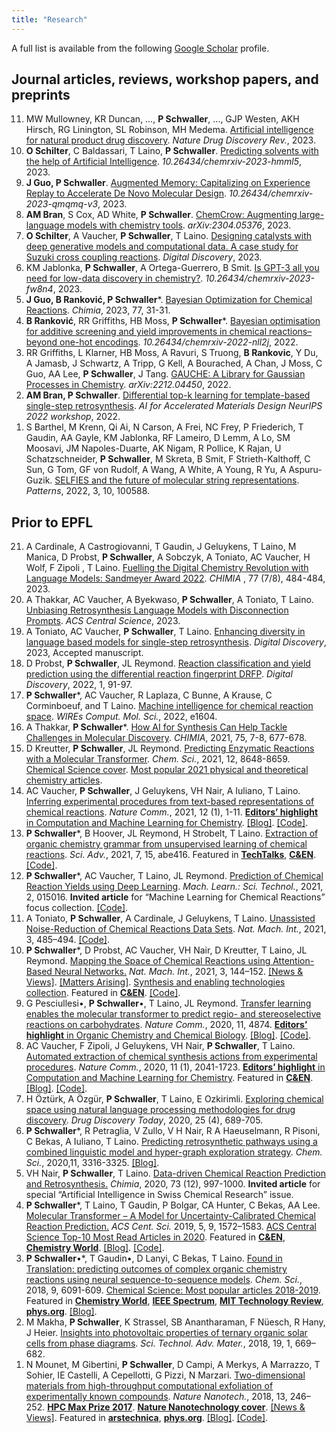 ```yaml
---
title: "Research"
---
```

<script type='text/javascript' src='https://d1bxh8uas1mnw7.cloudfront.net/assets/embed.js'></script>

A full list is available from the following <a href="https://scholar.google.com/citations?user=Tz0I4ywAAAAJ&hl=en&oi=ao">Google Scholar</a> profile.

## Journal articles, reviews, workshop papers, and preprints
<ol reversed>
<li>MW Mullowney, KR Duncan, ..., <strong>P Schwaller</strong>,  ..., GJP Westen, AKH Hirsch, RG Linington, SL Robinson, MH Medema. <a rel="noreferrer noopener" href="https://rdcu.be/dlQQw" data-type="URL" data-id="https://rdcu.be/dlQQw" target="_blank">Artificial intelligence for natural product drug discovery</a>. <em>Nature Drug Discovery Rev.</em>, 2023.<div data-badge-type="2" data-doi="10.1038/s41573-023-00774-7" data-condensed="true" data-hide-no-mentions="true" data-hide-less-than="10" class="altmetric-embed"></div></li>
<li><strong>O Schilter</strong>, C Baldassari, T Laino, <strong>P Schwaller</strong>. <a rel="noreferrer noopener" href="https://doi.org/10.26434/chemrxiv-2023-hmml5" data-type="URL" data-id="https://doi.org/10.26434/chemrxiv-2023-hmml5" target="_blank">Predicting solvents with the help of Artificial Intelligence</a>. <em>10.26434/chemrxiv-2023-hmml5</em>, 2023.<div data-badge-type="2" data-doi="10.26434/chemrxiv-2023-hmml5" data-condensed="true" data-hide-no-mentions="true" data-hide-less-than="10" class="altmetric-embed"></div></li>
<li><strong>J Guo, P Schwaller</strong>. <a rel="noreferrer noopener" href="https://doi.org/10.26434/chemrxiv-2023-qmqmq-v3" data-type="URL" data-id="https://doi.org/10.26434/chemrxiv-2023-qmqmq-v3" target="_blank">Augmented Memory: Capitalizing on Experience Replay to Accelerate De Novo Molecular Design</a>. <em>10.26434/chemrxiv-2023-qmqmq-v3</em>, 2023.<div data-badge-type="2" data-doi="10.26434/chemrxiv-2023-qmqmq-v3" data-condensed="true" data-hide-no-mentions="true" data-hide-less-than="10" class="altmetric-embed"></div></li>
<li><strong>AM Bran</strong>, S Cox, AD White, <strong>P Schwaller</strong>. <a rel="noreferrer noopener" href="https://arxiv.org/abs/2304.05376" data-type="URL" data-id="https://arxiv.org/abs/2304.05376" target="_blank">ChemCrow: Augmenting large-language models with chemistry tools</a>. <em>arXiv:2304.05376</em>, 2023.</li>
<li><strong>O Schilter</strong>,  A Vaucher, <strong>P Schwaller</strong>, T Laino. <a rel="noreferrer noopener" href="https://doi.org/10.1039/D2DD00125J" data-type="URL" data-id="https://doi.org/10.1039/D2DD00125J" target="_blank">Designing catalysts with deep generative models and computational data. A case study for Suzuki cross coupling reactions</a>. <em>Digital Discovery</em>, 2023.<div data-badge-type="2" data-doi="10.1039/D2DD00125J" data-condensed="true" data-hide-no-mentions="true" data-hide-less-than="10" class="altmetric-embed"></div></li>
<li>KM Jablonka, <strong>P Schwaller</strong>, A Ortega-Guerrero, B Smit. <a rel="noreferrer noopener" href="http://dx.doi.org/10.26434/chemrxiv-2023-fw8n4" data-type="URL" data-id="http://dx.doi.org/10.26434/chemrxiv-2023-fw8n4" target="_blank">Is GPT-3 all you need for low-data discovery in chemistry?</a>. <em>10.26434/chemrxiv-2023-fw8n4</em>, 2023.<div data-badge-type="2" data-doi="10.26434/chemrxiv-2023-fw8n4" data-condensed="true" data-hide-no-mentions="true" data-hide-less-than="10" class="altmetric-embed"></div></li>
<li><strong>J Guo, B Ranković, P Schwaller</strong>*. <a rel="noreferrer noopener" href="http://dx.doi.org/10.2533/chimia.2023.31" data-type="URL" data-id="http://dx.doi.org/10.2533/chimia.2023.31" target="_blank">Bayesian Optimization for Chemical Reactions</a>. <em>Chimia</em>, 2023, 77, 31-31.</li>
<li><strong>B Ranković</strong>, RR Griffiths, HB Moss, <strong>P Schwaller</strong>*. <a rel="noreferrer noopener" href="http://dx.doi.org/10.26434/chemrxiv-2022-nll2j" data-type="URL" data-id="http://dx.doi.org/10.26434/chemrxiv-2022-nll2j" target="_blank">Bayesian optimisation for additive screening and yield improvements in chemical reactions–beyond one-hot encodings</a>. <em>10.26434/chemrxiv-2022-nll2j</em>, 2022.<div data-badge-type="2" data-doi="10.26434/chemrxiv-2022-nll2j" data-condensed="true" data-hide-no-mentions="true" data-hide-less-than="10" class="altmetric-embed"></div></li>
<li>RR Griffiths, L Klarner, HB Moss, A Ravuri, S Truong, <strong>B Rankovic</strong>, Y Du, A Jamasb, J Schwartz, A Tripp, G Kell, A Bourached, A Chan, J Moss, C Guo, AA Lee, <strong>P Schwaller</strong>, J Tang. <a rel="noreferrer noopener" href="http://dx.doi.org/arXiv:2212.04450" data-type="URL" data-id="http://dx.doi.org/arXiv:2212.04450" target="_blank">GAUCHE: A Library for Gaussian Processes in Chemistry</a>. <em>arXiv:2212.04450</em>, 2022.</li>
<li> <strong>AM Bran, P Schwaller</strong>. <a rel="noreferrer noopener" href="https://openreview.net/forum?id=8YEB51L_vwV" data-type="URL"  target="_blank">Differential top-k learning for template-based single-step retrosynthesis</a>. <em>AI for Accelerated Materials Design NeurIPS 2022 workshop</em>, 2022.
<li>S Barthel, M Krenn, Qi Ai, N Carson, A Frei, NC Frey, P Friederich, T Gaudin, AA Gayle, KM Jablonka, RF Lameiro, D Lemm, A Lo, SM Moosavi, JM Napoles-Duarte, AK Nigam, R Pollice, K Rajan, U Schatzschneider, <strong>P Schwaller</strong>, M Skreta, B Smit, F Strieth-Kalthoff, C Sun, G Tom, GF von Rudolf, A Wang, A White, A Young, R Yu, A Aspuru-Guzik. <a rel="noreferrer noopener" href="http://dx.doi.org/10.1016/j.patter.2022.100588" data-type="URL" data-id="http://dx.doi.org/10.1016/j.patter.2022.100588" target="_blank">SELFIES and the future of molecular string representations</a>. <em>Patterns</em>, 2022, 3, 10, 100588.<div data-badge-type="2" data-doi="10.1016/j.patter.2022.100588" data-condensed="true" data-hide-no-mentions="true" data-hide-less-than="10" class="altmetric-embed"></div></li>
</ol>

## Prior to EPFL

<ol reversed>
<li> A Cardinale, A Castrogiovanni, T Gaudin, J Geluykens, T Laino, M Manica, D Probst, <strong>P Schwaller</strong>, A Sobczyk, A Toniato, AC Vaucher, H Wolf, F Zipoli , T Laino. <a rel="noreferrer noopener" href="https://doi.org/10.2533/chimia.2023.484" data-type="URL" data-id="https://doi.org/10.2533/chimia.2023.484" target="_blank">Fuelling the Digital Chemistry Revolution with Language Models: Sandmeyer Award 2022</a>. <em>CHIMIA  </em>, 77 (7/8), 484-484, 2023.</li>
<li>A Thakkar, AC Vaucher, A Byekwaso, <strong>P Schwaller</strong>, A Toniato, T Laino. <a rel="noreferrer noopener" href="http://dx.doi.org/10.1021/acscentsci.3c00372" data-type="URL" data-id="http://dx.doi.org/10.1021/acscentsci.3c00372" target="_blank">Unbiasing Retrosynthesis Language Models with Disconnection Prompts</a>. <em>ACS Central Science</em>, 2023.</li>
<li>A Toniato, AC Vaucher, <strong>P Schwaller</strong>, T Laino. <a rel="noreferrer noopener" href="http://dx.doi.org/10.1039/d2dd00110a" data-type="URL" data-id="http://dx.doi.org/10.1039/d2dd00110a" target="_blank">Enhancing diversity in language based models for single-step retrosynthesis</a>. <em>Digital Discovery</em>, 2023, Accepted manuscript.</li>
<li>D Probst, <strong>P Schwaller</strong>, JL Reymond. <a rel="noreferrer noopener" href="http://dx.doi.org/10.1039/d1dd00006c" data-type="URL" data-id="http://dx.doi.org/10.1039/d1dd00006c" target="_blank">Reaction classification and yield prediction using the differential reaction fingerprint DRFP</a>. <em>Digital Discovery</em>, 2022, 1, 91-97.<div data-badge-type="2" data-doi="10.1039/D1DD00006C" data-condensed="true" data-hide-no-mentions="true" data-hide-less-than="10" class="altmetric-embed"></div></li>
<li><strong>P Schwaller</strong>*, AC Vaucher, R Laplaza, C Bunne, A Krause, C Corminboeuf, and T Laino. <a rel="noreferrer noopener" href="http://dx.doi.org/10.1002/wcms.1604" data-type="URL" data-id="http://dx.doi.org/10.1002/wcms.1604" target="_blank">Machine intelligence for chemical reaction space</a>. <em>WIREs Comput. Mol. Sci.</em>, 2022, e1604.<div data-badge-type="2" data-doi="10.1002/wcms.1604" data-condensed="true" data-hide-no-mentions="true" data-hide-less-than="10" class="altmetric-embed"></div></li>
<li>A Thakkar, <strong>P Schwaller</strong>*. <a rel="noreferrer noopener" href="http://dx.doi.org/10.2533/chimia.2021.677" data-type="URL" data-id="http://dx.doi.org/10.2533/chimia.2021.677" target="_blank">How AI for Synthesis Can Help Tackle Challenges in Molecular Discovery</a>. <em>CHIMIA</em>, 2021, 75, 7-8, 677-678.</li>
<li>D Kreutter, <strong>P Schwaller</strong>, JL Reymond. <a rel="noreferrer noopener" href="http://dx.doi.org/10.1039/d1sc02362d" data-type="URL" data-id="http://dx.doi.org/10.1039/d1sc02362d" target="_blank">Predicting Enzymatic Reactions with a Molecular Transformer</a>. <em>Chem. Sci.</em>, 2021, 12, 8648-8659. <a rel="noreferrer noopener" href="https://pubs.rsc.org/en/content/articlepdf/2021/sc/d1sc90137k" data-type="URL" data-id="https://pubs.rsc.org/en/content/articlepdf/2021/sc/d1sc90137k" target="_blank">Chemical Science cover</a>. <a rel="noreferrer noopener" href="https://pubs.rsc.org/en/journals/articlecollectionlanding?sercode=sc&themeid=37bb1c56-65cf-4755-9be7-0308de537b6d" data-type="URL" data-id="https://pubs.rsc.org/en/journals/articlecollectionlanding?sercode=sc&themeid=37bb1c56-65cf-4755-9be7-0308de537b6d" target="_blank">Most popular 2021 physical and theoretical chemistry articles</a>.<div data-badge-type="2" data-doi="10.1039/D1SC02362D" data-condensed="true" data-hide-no-mentions="true" data-hide-less-than="10" class="altmetric-embed"></div></li>
<li>AC Vaucher, <strong>P Schwaller</strong>, J Geluykens, VH Nair, A Iuliano, T Laino. <a rel="noreferrer noopener" href="http://dx.doi.org/10.1038/s41467-021-22951-1" data-type="URL" data-id="http://dx.doi.org/10.1038/s41467-021-22951-1" target="_blank">Inferring experimental procedures from text-based representations of chemical reactions</a>. <em>Nature Comm.</em>, 2021, 12 (1), 1-11. <a rel="noreferrer noopener" href="https://www.nature.com/collections/gcijejjahe" data-type="URL" data-id="https://www.nature.com/collections/gcijejjahe" target="_blank"><strong>Editors' highlight</strong> in Computation and Machine Learning for Chemistry</a>. <a rel="noreferrer noopener" href="https://chemistrycommunity.nature.com/posts/predicting-experimental-steps-for-arbitrary-chemical-equations" data-type="URL" data-id="https://chemistrycommunity.nature.com/posts/predicting-experimental-steps-for-arbitrary-chemical-equations" target="_blank">[Blog]</a>. <a rel="noreferrer noopener" href="https://github.com/rxn4chemistry/smiles2actions" data-type="URL" data-id="https://github.com/rxn4chemistry/smiles2actions" target="_blank">[Code]</a>.<div data-badge-type="2" data-doi="10.1038/s41467-021-22951-1" data-condensed="true" data-hide-no-mentions="true" data-hide-less-than="10" class="altmetric-embed"></div></li>
<li><strong>P Schwaller</strong>*, B Hoover, JL Reymond, H Strobelt, T Laino. <a rel="noreferrer noopener" href="http://dx.doi.org/10.1126/sciadv.abe4166" data-type="URL" data-id="http://dx.doi.org/10.1126/sciadv.abe4166" target="_blank">Extraction of organic chemistry grammar from unsupervised learning of chemical reactions</a>. <em>Sci. Adv.</em>, 2021, 7, 15, abe416. Featured in  <a rel="noreferrer noopener" href="https://bdtechtalks.com/2020/08/31/ibm-roborxn-ai-robotics-chemical-research/" data-type="URL" data-id="https://bdtechtalks.com/2020/08/31/ibm-roborxn-ai-robotics-chemical-research/" target="_blank"><strong>TechTalks</strong></a>, <a rel="noreferrer noopener" href="https://cen.acs.org/acs-news/acs-meeting-news/Machine-learning-maps-atoms/99/web/2021/04" data-type="URL" data-id="https://cen.acs.org/acs-news/acs-meeting-news/Machine-learning-maps-atoms/99/web/2021/04" target="_blank"><strong>C&EN</strong></a>. <a rel="noreferrer noopener" href="https://github.com/rxn4chemistry/rxnmapper" data-type="URL" data-id="https://github.com/rxn4chemistry/rxnmapper" target="_blank">[Code]</a>.<div data-badge-type="2" data-doi="10.1126/sciadv.abe4166" data-condensed="true" data-hide-no-mentions="true" data-hide-less-than="10" class="altmetric-embed"></div></li>
<li><strong>P Schwaller</strong>*, AC Vaucher, T Laino, JL Reymond. <a rel="noreferrer noopener" href="http://dx.doi.org/10.1088/2632-2153/abc81d" data-type="URL" data-id="http://dx.doi.org/10.1088/2632-2153/abc81d" target="_blank">Prediction of Chemical Reaction Yields using Deep Learning</a>. <em>Mach. Learn.: Sci. Technol.</em>, 2021, 2, 015016. <strong>Invited article</strong> for "Machine Learning for Chemical Reactions" focus collection. <a rel="noreferrer noopener" href="https://rxn4chemistry.github.io/rxn_yields/" data-type="URL" data-id="https://rxn4chemistry.github.io/rxn_yields/" target="_blank">[Code]</a>.<div data-badge-type="2" data-doi="10.1088/2632-2153/abc81d" data-condensed="true" data-hide-no-mentions="true" data-hide-less-than="10" class="altmetric-embed"></div></li>
<li>A Toniato, <strong>P Schwaller</strong>, A Cardinale, J Geluykens, T Laino. <a rel="noreferrer noopener" href="http://dx.doi.org/10.1038/s42256-021-00319-w" data-type="URL" data-id="http://dx.doi.org/10.1038/s42256-021-00319-w" target="_blank">Unassisted Noise-Reduction of Chemical Reactions Data Sets</a>. <em>Nat. Mach. Int.</em>, 2021, 3, 485–494. <a rel="noreferrer noopener" href="https://github.com/rxn4chemistry/OpenNMT-py/tree/noise_reduction" data-type="URL" data-id="https://github.com/rxn4chemistry/OpenNMT-py/tree/noise_reduction" target="_blank">[Code]</a>.<div data-badge-type="2" data-doi="10.1038/s42256-021-00319-w" data-condensed="true" data-hide-no-mentions="true" data-hide-less-than="10" class="altmetric-embed"></div></li>
<li><strong>P Schwaller</strong>*, D Probst, AC Vaucher, VH Nair, D Kreutter, T Laino, JL Reymond. <a rel="noreferrer noopener" href="http://dx.doi.org/10.1038/s42256-020-00284-w" data-type="URL" data-id="http://dx.doi.org/10.1038/s42256-020-00284-w" target="_blank">Mapping the Space of Chemical Reactions using Attention-Based Neural Networks.</a> <em>Nat. Mach. Int.</em>, 2021, 3, 144–152. <a rel="noreferrer noopener" href="https://www.nature.com/articles/s42256-021-00299-x" data-type="URL" data-id="https://www.nature.com/articles/s42256-021-00299-x" target="_blank">[News & Views]</a>. <a rel="noreferrer noopener" href="https://www.nature.com/articles/s42256-021-00367-2" data-type="URL" data-id="https://www.nature.com/articles/s42256-021-00367-2" target="_blank">[Matters Arising]</a>. <a rel="noreferrer noopener" href="https://www.nature.com/collections/ijabjccjec" data-type="URL" data-id="https://www.nature.com/collections/ijabjccjec" target="_blank">Synthesis and enabling technologies collection</a>. Featured in  <a rel="noreferrer noopener" href="https://cen.acs.org/physical-chemistry/computational-chemistry/Mapping-reaction-space-machine-learning/99/i5" data-type="URL" data-id="https://cen.acs.org/physical-chemistry/computational-chemistry/Mapping-reaction-space-machine-learning/99/i5" target="_blank"><strong>C&EN</strong></a>. <a rel="noreferrer noopener" href="https://rxn4chemistry.github.io/rxnfp/" data-type="URL" data-id="https://rxn4chemistry.github.io/rxnfp/" target="_blank">[Code]</a>.<div data-badge-type="2" data-doi="10.1038/s42256-020-00284-w" data-condensed="true" data-hide-no-mentions="true" data-hide-less-than="10" class="altmetric-embed"></div></li>
<li>G Pesciullesi•, <strong>P Schwaller</strong>•, T Laino, JL Reymond. <a rel="noreferrer noopener" href="http://dx.doi.org/10.1038/s41467-020-18671-7" data-type="URL" data-id="http://dx.doi.org/10.1038/s41467-020-18671-7" target="_blank">Transfer learning enables the molecular transformer to predict regio- and stereoselective reactions on carbohydrates</a>. <em>Nature Comm.</em>, 2020, 11, 4874. <a rel="noreferrer noopener" href="https://www.nature.com/collections/wdzvyhgxft" data-type="URL" data-id="https://www.nature.com/collections/wdzvyhgxft" target="_blank"><strong>Editors' highlight</strong> in Organic Chemistry and Chemical Biology</a>. <a rel="noreferrer noopener" href="https://chemistrycommunity.nature.com/posts/transfer-learning-enables-the-molecular-transformer-to-predict-regio-and-stereoselective-reactions-on-carbohydrates" data-type="URL" data-id="https://chemistrycommunity.nature.com/posts/transfer-learning-enables-the-molecular-transformer-to-predict-regio-and-stereoselective-reactions-on-carbohydrates" target="_blank">[Blog]</a>. <a rel="noreferrer noopener" href="https://github.com/rxn4chemistry/OpenNMT-py/tree/carbohydrate_transformer" data-type="URL" data-id="https://github.com/rxn4chemistry/OpenNMT-py/tree/carbohydrate_transformer" target="_blank">[Code]</a>.<div data-badge-type="2" data-doi="10.1038/s41467-020-18671-7" data-condensed="true" data-hide-no-mentions="true" data-hide-less-than="10" class="altmetric-embed"></div></li>
<li>AC Vaucher, F Zipoli, J Geluykens, VH Nair, <strong>P Schwaller</strong>, T Laino. <a rel="noreferrer noopener" href="http://dx.doi.org/10.1038/s41467-020-17266-6" data-type="URL" data-id="http://dx.doi.org/10.1038/s41467-020-17266-6" target="_blank">Automated extraction of chemical synthesis actions from experimental procedures</a>. <em>Nature Comm.</em>, 2020, 11 (1), 2041-1723. <a rel="noreferrer noopener" href="https://www.nature.com/collections/gcijejjahe" data-type="URL" data-id="https://www.nature.com/collections/gcijejjahe" target="_blank"><strong>Editors' highlight</strong> in Computation and Machine Learning for Chemistry</a>. Featured in  <a rel="noreferrer noopener" href="https://cen.acs.org/business/informatics/IBM-debuts-chemical-synthesis-robot/98/i34" data-type="URL" data-id="https://cen.acs.org/business/informatics/IBM-debuts-chemical-synthesis-robot/98/i34" target="_blank"><strong>C&EN</strong></a>. <a rel="noreferrer noopener" href="https://chemistrycommunity.nature.com/posts/automated-extraction-of-chemical-synthesis-actions-from-experimental-procedures" data-type="URL" data-id="https://chemistrycommunity.nature.com/posts/automated-extraction-of-chemical-synthesis-actions-from-experimental-procedures" target="_blank">[Blog]</a>. <a rel="noreferrer noopener" href="https://github.com/rxn4chemistry/paragraph2actions" data-type="URL" data-id="https://github.com/rxn4chemistry/paragraph2actions" target="_blank">[Code]</a>.<div data-badge-type="2" data-doi="10.1038/s41467-020-17266-6" data-condensed="true" data-hide-no-mentions="true" data-hide-less-than="10" class="altmetric-embed"></div></li>
<li>H Öztürk, A Özgür, <strong>P Schwaller</strong>, T Laino, E Ozkirimli. <a rel="noreferrer noopener" href="http://dx.doi.org/10.1016/j.drudis.2020.01.020" data-type="URL" data-id="http://dx.doi.org/10.1016/j.drudis.2020.01.020" target="_blank">Exploring chemical space using natural language processing methodologies for drug discovery</a>. <em>Drug Discovery Today</em>, 2020, 25 (4), 689-705.<div data-badge-type="2" data-doi="10.1016/j.drudis.2020.01.020" data-condensed="true" data-hide-no-mentions="true" data-hide-less-than="10" class="altmetric-embed"></div></li>
<li><strong>P Schwaller</strong>*, R Petraglia, V Zullo, V H Nair, R A Haeuselmann, R Pisoni, C Bekas, A Iuliano, T Laino. <a rel="noreferrer noopener" href="http://dx.doi.org/10.1039/c9sc05704h" data-type="URL" data-id="http://dx.doi.org/10.1039/c9sc05704h" target="_blank">Predicting retrosynthetic pathways using a combined linguistic model and hyper-graph exploration strategy</a>. <em>Chem. Sci.</em>, 2020,11, 3316-3325. <a rel="noreferrer noopener" href="https://www.ibm.com/blogs/research/2019/10/ibm-brings-ai-retrosynthetic-analysis-to-the-cloud/" data-type="URL" data-id="https://www.ibm.com/blogs/research/2019/10/ibm-brings-ai-retrosynthetic-analysis-to-the-cloud/" target="_blank">[Blog]</a>.<div data-badge-type="2" data-doi="10.1039/c9sc05704h" data-condensed="true" data-hide-no-mentions="true" data-hide-less-than="10" class="altmetric-embed"></div></li>
<li>VH Nair, <strong>P Schwaller</strong>, T Laino. <a rel="noreferrer noopener" href="http://dx.doi.org/10.2533/chimia.2019.997" data-type="URL" data-id="http://dx.doi.org/10.2533/chimia.2019.997" target="_blank">Data-driven Chemical Reaction Prediction and Retrosynthesis.</a> <em>Chimia</em>, 2020, 73 (12), 997-1000. <strong>Invited article</strong> for special "Artificial Intelligence in Swiss Chemical Research" issue.</li>
<li><strong>P Schwaller</strong>*, T Laino, T Gaudin, P Bolgar, CA Hunter, C Bekas, AA Lee. <a rel="noreferrer noopener" href="http://dx.doi.org/10.1021/acscentsci.9b00576" data-type="URL" data-id="http://dx.doi.org/10.1021/acscentsci.9b00576" target="_blank">Molecular Transformer – A Model for Uncertainty-Calibrated Chemical Reaction Prediction.</a> <em>ACS Cent. Sci.</em> 2019, 5, 9, 1572–1583. <a rel="noreferrer noopener" href="https://pubs.acs.org/action/showMostReadArticles?topArticlesType=recent&journalCode=acscii" data-type="URL" data-id="https://pubs.acs.org/action/showMostReadArticles?topArticlesType=recent&journalCode=acscii" target="_blank">ACS Central Science Top-10 Most Read Articles in 2020</a>. Featured in  <a rel="noreferrer noopener" href="https://cen.acs.org/physical-chemistry/computational-chemistry/Teaching-computers-read-speak-chemistry/99/i5" data-type="URL" data-id="https://cen.acs.org/physical-chemistry/computational-chemistry/Teaching-computers-read-speak-chemistry/99/i5" target="_blank"><strong>C&EN</strong></a>, <a rel="noreferrer noopener" href="https://www.chemistryworld.com/news/language-based-softwares-accurate-predictions-translate-to-benefits-for-chemists/4010437.article" data-type="URL" data-id="https://www.chemistryworld.com/news/language-based-softwares-accurate-predictions-translate-to-benefits-for-chemists/4010437.article" target="_blank"><strong>Chemistry World</strong></a>. <a rel="noreferrer noopener" href="https://www.cam.ac.uk/research/news/ai-learns-the-language-of-chemistry-to-predict-how-to-make-medicines" data-type="URL" data-id="https://www.cam.ac.uk/research/news/ai-learns-the-language-of-chemistry-to-predict-how-to-make-medicines" target="_blank">[Blog]</a>. <a rel="noreferrer noopener" href="https://github.com/pschwllr/MolecularTransformer" data-type="URL" data-id="https://github.com/pschwllr/MolecularTransformer" target="_blank">[Code]</a>.<div data-badge-type="2" data-doi="10.1021/acscentsci.9b00576" data-condensed="true" data-hide-no-mentions="true" data-hide-less-than="10" class="altmetric-embed"></div></li>
<li><strong>P Schwaller</strong>•*, T Gaudin•, D Lanyi, C Bekas, T Laino. <a rel="noreferrer noopener" href="http://dx.doi.org/10.1039/c8sc02339e" data-type="URL" data-id="http://dx.doi.org/10.1039/c8sc02339e" target="_blank">Found in Translation: predicting outcomes of complex organic chemistry reactions using neural sequence-to-sequence models</a>. <em>Chem. Sci.</em>, 2018, 9, 6091-609. <a rel="noreferrer noopener" href="https://pubs.rsc.org/en/journals/articlecollectionlanding?sercode=sc&themeid=02ec2dec-e7e7-4d78-8411-7afb634a771a" data-type="URL" data-id="https://pubs.rsc.org/en/journals/articlecollectionlanding?sercode=sc&themeid=02ec2dec-e7e7-4d78-8411-7afb634a771a" target="_blank">Chemical Science: Most popular articles 2018-2019</a>. Featured in  <a rel="noreferrer noopener" href="https://www.chemistryworld.com/news/ai-translates-chemistry-to-predict-reaction-outcomes/3008397.article" data-type="URL" data-id="https://www.chemistryworld.com/news/ai-translates-chemistry-to-predict-reaction-outcomes/3008397.article" target="_blank"><strong>Chemistry World</strong></a>, <a rel="noreferrer noopener" href="https://spectrum.ieee.org/tech-talk/artificial-intelligence/machine-learning/artificial-intelligence-learns-chemical-reactions" data-type="URL" data-id="https://spectrum.ieee.org/tech-talk/artificial-intelligence/machine-learning/artificial-intelligence-learns-chemical-reactions" target="_blank"><strong>IEEE Spectrum</strong></a>, <a rel="noreferrer noopener" href="https://www.technologyreview.com/2017/12/04/105020/a-translation-algorithm-can-predict-the-language-of-a-chemical-reaction/" data-type="URL" data-id="https://www.technologyreview.com/2017/12/04/105020/a-translation-algorithm-can-predict-the-language-of-a-chemical-reaction/" target="_blank"><strong>MIT Technology Review</strong></a>, <a rel="noreferrer noopener" href="https://phys.org/news/2017-12-artificial-intelligence-chemical-reactions.html" data-type="URL" data-id="https://phys.org/news/2017-12-artificial-intelligence-chemical-reactions.html" target="_blank"><strong>phys.org</strong></a>. <a rel="noreferrer noopener" href="https://www.ibm.com/blogs/research/2018/08/neural-networks-organic-chemistry/" data-type="URL" data-id="https://www.ibm.com/blogs/research/2018/08/neural-networks-organic-chemistry/" target="_blank">[Blog]</a>.<div data-badge-type="2" data-doi="10.1039/C8SC02339E" data-condensed="true" data-hide-no-mentions="true" data-hide-less-than="10" class="altmetric-embed"></div></li>
<li>M Makha, <strong>P Schwaller</strong>, K Strassel, SB Anantharaman, F Nüesch, R Hany, J Heier. <a rel="noreferrer noopener" href="http://dx.doi.org/10.1080/14686996.2018.1509275" data-type="URL" data-id="http://dx.doi.org/10.1080/14686996.2018.1509275" target="_blank">Insights into photovoltaic properties of ternary organic solar cells from phase diagrams</a>. <em>Sci. Technol. Adv. Mater.</em>, 2018, 19, 1, 669–682.</li>
<li>N Mounet, M Gibertini, <strong>P Schwaller</strong>, D Campi, A Merkys, A Marrazzo, T Sohier, IE Castelli, A Cepellotti, G Pizzi, N Marzari. <a rel="noreferrer noopener" href="http://dx.doi.org/10.1038/s41565-017-0035-5" data-type="URL" data-id="http://dx.doi.org/10.1038/s41565-017-0035-5" target="_blank">Two-dimensional materials from high-throughput computational exfoliation of experimentally known compounds</a>. <em>Nature Nanotech.</em>, 2018, 13, 246–252. <a rel="noreferrer noopener" href="https://nccr-marvel.ch/news/awards/2018-01-hpc-max-prize-2017-awarded-to-nicolas-mounet-and-colleagues" data-type="URL" data-id="https://nccr-marvel.ch/news/awards/2018-01-hpc-max-prize-2017-awarded-to-nicolas-mounet-and-colleagues" target="_blank"><strong>HPC Max Prize 2017</strong></a>. <a rel="noreferrer noopener" href="https://www.nature.com/nnano/volumes/13/issues/3" data-type="URL" data-id="https://www.nature.com/nnano/volumes/13/issues/3" target="_blank"><strong>Nature Nanotechnology cover</strong></a>. <a rel="noreferrer noopener" href="https://www.nature.com/articles/s41565-017-0060-4" data-type="URL" data-id="https://www.nature.com/articles/s41565-017-0060-4" target="_blank">[News & Views]</a>. Featured in  <a rel="noreferrer noopener" href="https://arstechnica.com/science/2018/02/there-are-probably-hundreds-of-graphene-like-chemicals-weve-not-studied-yet/" data-type="URL" data-id="https://arstechnica.com/science/2018/02/there-are-probably-hundreds-of-graphene-like-chemicals-weve-not-studied-yet/" target="_blank"><strong>arstechnica</strong></a>, <a rel="noreferrer noopener" href="https://phys.org/news/2018-03-treasure-trove-nanotechnology-experts.html" data-type="URL" data-id="https://phys.org/news/2018-03-treasure-trove-nanotechnology-experts.html" target="_blank"><strong>phys.org</strong></a>. <a rel="noreferrer noopener" href="https://www.nature.com/articles/s41565-017-0060-4" data-type="URL" data-id="https://www.nature.com/articles/s41565-017-0060-4" target="_blank">[Blog]</a>. <a rel="noreferrer noopener" href="https://archive.materialscloud.org/record/2020.158" data-type="URL" data-id="https://archive.materialscloud.org/record/2020.158" target="_blank">[Code]</a>.<div data-badge-type="2" data-doi="10.1038/s41565-017-0035-5" data-condensed="true" data-hide-no-mentions="true" data-hide-less-than="10" class="altmetric-embed"></div></li>
</ol>

